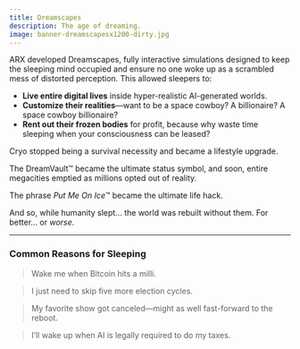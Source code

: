 ```yaml
---
title: Dreamscapes
description: The age of dreaming.
image: banner-dreamscapesx1200-dirty.jpg
---
```


ARX developed Dreamscapes, fully interactive simulations designed to keep the sleeping mind occupied and ensure no one woke up as a scrambled mess of distorted perception. This allowed sleepers to:

* **Live entire digital lives** inside hyper-realistic AI-generated worlds.
* **Customize their realities**—want to be a space cowboy? A billionaire? A space cowboy billionaire?
* **Rent out their frozen bodies** for profit, because why waste time sleeping when your consciousness can be leased?

Cryo stopped being a survival necessity and became a lifestyle upgrade.

The DreamVault™ became the ultimate status symbol, and soon, entire megacities emptied as millions opted out of reality.

The phrase *Put Me On Ice*™ became the ultimate life hack.

And so, while humanity slept… the world was rebuilt without them. For better... or *worse*.

---

### Common Reasons for Sleeping

> Wake me when Bitcoin hits a milli.

> I just need to skip five more election cycles.

> My favorite show got canceled—might as well fast-forward to the reboot.

> I’ll wake up when AI is legally required to do my taxes.